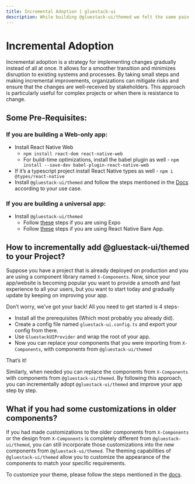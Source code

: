 ```yaml
---
title: Incremental Adoption | gluestack-ui
description: While building @gluestack-ui/themed we felt the same pain as you do now, hence we completely support incremental adoption.
---
```



<Meta title="Getting Started/Incremental Adoption" />

# Incremental Adoption

Incremental adoption is a strategy for implementing changes gradually instead of all at once. It allows for a smoother transition and minimizes disruption to existing systems and processes. By taking small steps and making incremental improvements, organizations can mitigate risks and ensure that the changes are well-received by stakeholders. This approach is particularly useful for complex projects or when there is resistance to change.

## Some Pre-Requisites:

### If you are building a Web-only app:

- Install React Native Web
  - `npm install react-dom react-native-web`
  - For build-time optimizations, install the babel plugin as well - `npm install --save-dev babel-plugin-react-native-web`
- If it’s a typescript project install React Native types as well - `npm i @types/react-native`
- Install `@gluestack-ui/themed` and follow the steps mentioned in the [Docs](ui/docs/guides/install-nextjs) according to your use case.

### If you are building a universal app:

- Install `@gluestack-ui/themed`
  - Follow [these](ui/docs/guides/install-expo) steps if you are using Expo
  - Follow [these](ui/docs/install-rn) steps if you are using React Native Bare App.

## How to incrementally add @gluestack-ui/themed to your Project?

Suppose you have a project that is already deployed on production and you are using a component library named `X-Components`. Now, since your app/website is becoming popular you want to provide a smooth and fast experience to all your users, but you want to start today and gradually update by keeping on improving your app.

Don’t worry, we’ve got your back! All you need to get started is 4 steps-

- Install all the prerequisites (Which most probably you already did).
- Create a config file named `gluestack-ui.config.ts` and export your config from there.
- Use `GluestackUIProvider` and wrap the root of your app.
- Now you can replace your components that you were importing from `X-Components`, with components from `@gluestack-ui/themed`

That’s it!

Similarly, when needed you can replace the components from `X-Components` with components from `@gluestack-ui/themed`. By following this approach, you can incrementally adopt `@gluestack-ui/themed` and improve your app step by step.

## What if you had some customizations in older components?

If you had made customizations to the older components from `X-Components` or the design from `X-Components` is completely different from `@gluestack-ui/themed`, you can still incorporate those customizations into the new components from `@gluestack-ui/themed`. The theming capabilities of `@gluestack-ui/themed` allow you to customize the appearance of the components to match your specific requirements.

To customize your theme, please follow the steps mentioned in the [docs](ui/docs/theme-configuration/customizing-theme).
